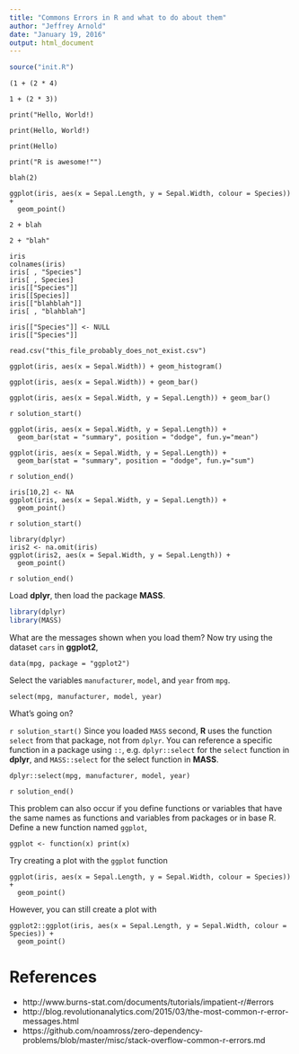 ```yaml
---
title: "Commons Errors in R and what to do about them"
author: "Jeffrey Arnold"
date: "January 19, 2016"
output: html_document
---
```


```r
source("init.R")
```


```
(1 + (2 * 4)
```

```
1 + (2 * 3))
```

```
print("Hello, World!)
```

```
print(Hello, World!)
```

```
print(Hello)
```

```
print("R is awesome!"")
```

```
blah(2)
```

```
ggplot(iris, aes(x = Sepal.Length, y = Sepal.Width, colour = Species)) +
  geom_point()
```

```
2 + blah
```

```
2 + "blah"
```

<!--
- `Could not find function`. Function does not exist, or you did not load a package with that function.
- `Object '???' not found`
- `Error in if` Not a logical value
- `cannot open the connection`, `no such file or directory`: You've given R the wrong path. Check the URL or file path.
- `no applicable method for '???' applied to an object of class "???"`, `no method for coercing ...`, `no slot of name "group" for this object of class "???"`
- `subscript out of bounds` Access an element of a vector or list that is not there
- `Error in ...: replacement has ...`
- `built under R package`
- messages in ggplot2
-->


```
iris
colnames(iris)
iris[ , "Species"]
iris[ , Species]
iris[["Species"]]
iris[[Species]]
iris[["blahblah"]]
iris[ , "blahblah"]

iris[["Species"]] <- NULL
iris[["Species"]]
```

```
read.csv("this_file_probably_does_not_exist.csv")
```

```
ggplot(iris, aes(x = Sepal.Width)) + geom_histogram()
```

```
ggplot(iris, aes(x = Sepal.Width)) + geom_bar()
```

```
ggplot(iris, aes(x = Sepal.Width, y = Sepal.Length)) + geom_bar()
```
`r solution_start()`
```
ggplot(iris, aes(x = Sepal.Width, y = Sepal.Length)) +
  geom_bar(stat = "summary", position = "dodge", fun.y="mean")

ggplot(iris, aes(x = Sepal.Width, y = Sepal.Length)) +
  geom_bar(stat = "summary", position = "dodge", fun.y="sum")

```
`r solution_end()`

```
iris[10,2] <- NA
ggplot(iris, aes(x = Sepal.Width, y = Sepal.Length)) +
  geom_point()
```

`r solution_start()`
```
library(dplyr)
iris2 <- na.omit(iris)
ggplot(iris2, aes(x = Sepal.Width, y = Sepal.Length)) +
  geom_point()
```
`r solution_end()`




Load **dplyr**, then load the package **MASS**.
```r
library(dplyr)
library(MASS)
```
What are the messages shown when you load them?
Now try using the dataset `cars` in **ggplot2**,
```
data(mpg, package = "ggplot2")
```
Select the variables `manufacturer`, `model`, and `year` from `mpg`.
```
select(mpg, manufacturer, model, year)
```
What's going on?

`r solution_start()`
Since you loaded `MASS` second, **R** uses the function `select` from that package, not
from `dplyr`. You can reference a specific function in a package using `::`, e.g. `dplyr::select` for the `select` function in **dplyr**, and `MASS::select` for the select function in **MASS**.
```
dplyr::select(mpg, manufacturer, model, year)
```
`r solution_end()`

This problem can also occur if you define functions or variables that have the same
names as functions and variables from packages or in base R.
Define a new function named `ggplot`,
```
ggplot <- function(x) print(x)
```
Try creating a plot with the `ggplot` function
```
ggplot(iris, aes(x = Sepal.Length, y = Sepal.Width, colour = Species)) +
  geom_point()
```
However, you can still create a plot with
```
ggplot2::ggplot(iris, aes(x = Sepal.Length, y = Sepal.Width, colour = Species)) +
  geom_point()
```


# References

- http://www.burns-stat.com/documents/tutorials/impatient-r/#errors
- http://blog.revolutionanalytics.com/2015/03/the-most-common-r-error-messages.html
- https://github.com/noamross/zero-dependency-problems/blob/master/misc/stack-overflow-common-r-errors.md
